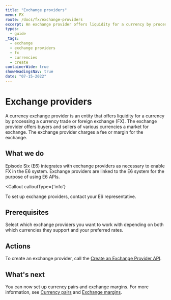 ```yaml
---
title: "Exchange providers"
menu: FX
route: /docs/fx/exchange-providers
excerpt: An exchange provider offers liquidity for a currency by processing a currency trade.
types: 
  - guide
_tags:
  - exchange
  - exchange providers
  - fx
  - currencies
  - create
containerWide: true
showHeadingsNav: true
date: "07-15-2022"
---
```



# Exchange providers

A currency exchange provider is an entity that offers liquidity for a currency by processing a currency trade or foreign exchange (FX). The exchange provider offers buyers and sellers of various currencies a market for exchange. The exchange provider charges a fee or margin for the exchange.  

## What we do

Episode Six (E6) integrates with exchange providers as necessary to enable FX in the E6 system. Exchange providers are linked to the E6 system for the purpose of using E6 APIs. 

<Callout
    calloutType={'info'}
>
  To set up exchange providers, contact your E6 representative. 
</Callout>

## Prerequisites

Select which exchange providers you want to work with depending on both which currencies they support and your preferred rates.

## Actions

To create an exchange provider, call the [Create an Exchange Provider API](/tech-specs/FX/exchange-providers/api?#operation/net.e6tech.h3.middletier.api.v1.admin.ExchangeProviderAPI_create_POST). 

## What's next

You can now set up currency pairs and exchange margins. For more information, see [Currency pairs](/docs/fx/currency-pairs)  and [Exchange margins](/docs/fx/exchange-margins).